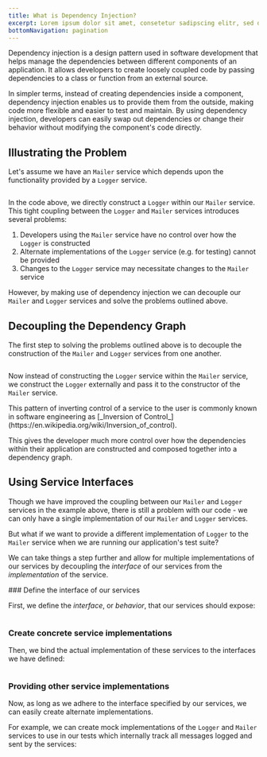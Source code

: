 ```yaml
---
title: What is Dependency Injection?
excerpt: Lorem ipsum dolor sit amet, consetetur sadipscing elitr, sed diam nonumy eirmod tempor invidunt ut labore.
bottomNavigation: pagination
---
```


Dependency injection is a design pattern used in software development that helps manage the dependencies between different components of an application. It allows developers to create loosely coupled code by passing dependencies to a class or function from an external source.

In simpler terms, instead of creating dependencies inside a component, dependency injection enables us to provide them from the outside, making code more flexible and easier to test and maintain. By using dependency injection, developers can easily swap out dependencies or change their behavior without modifying the component's code directly.

## Illustrating the Problem

Let's assume we have an `Mailer` service which depends upon the functionality provided by a `Logger` service.

```ts file=<rootDir>/src/concepts/dependency-injection/motivation/illustrating.ts

```

In the code above, we directly construct a `Logger` within our `Mailer` service. This tight coupling between the `Logger` and `Mailer` services introduces several problems:

1. Developers using the `Mailer` service have no control over how the `Logger` is constructed
2. Alternate implementations of the `Logger` service (e.g. for testing) cannot be provided
3. Changes to the `Logger` service may necessitate changes to the `Mailer` service

However, by making use of dependency injection we can decouple our `Mailer` and `Logger` services and solve the problems outlined above.

## Decoupling the Dependency Graph

The first step to solving the problems outlined above is to decouple the construction of the `Mailer` and `Logger` services from one another.

```ts file=<rootDir>/src/concepts/dependency-injection/motivation/decoupling.ts

```

Now instead of constructing the `Logger` service within the `Mailer` service, we construct the `Logger` externally and pass it to the constructor of the `Mailer` service.

<Idea>
  This pattern of inverting control of a service to the user is commonly known
  in software engineering as [_Inversion of
  Control_](https://en.wikipedia.org/wiki/Inversion_of_control).
</Idea>

This gives the developer much more control over how the dependencies within their application are constructed and composed together into a dependency graph.

## Using Service Interfaces

Though we have improved the coupling between our `Mailer` and `Logger` services in the example above, there is still a problem with our code - we can only have a single implementation of our `Mailer` and `Logger` services.

But what if we want to provide a different implementation of `Logger` to the `Mailer` service when we are running our application's test suite?

We can take things a step further and allow for multiple implementations of our services by decoupling the _interface_ of our services from the _implementation_ of the service.

<Steps>
### Define the interface of our services

First, we define the _interface_, or _behavior_, that our services should expose:

```ts file=<rootDir>/src/concepts/dependency-injection/motivation/interfaces.ts#L1-L7

```

### Create concrete service implementations

Then, we bind the actual implementation of these services to the interfaces we have defined:

```ts file=<rootDir>/src/concepts/dependency-injection/motivation/interfaces.ts#L9-L23

```

### Providing other service implementations

Now, as long as we adhere to the interface specified by our services, we can easily create alternate implementations.

For example, we can create mock implementations of the `Logger` and `Mailer` services to use in our tests which internally track all messages logged and sent by the services:

```ts file=<rootDir>/src/concepts/dependency-injection/motivation/interfaces.ts#L25-

```

</Steps>

